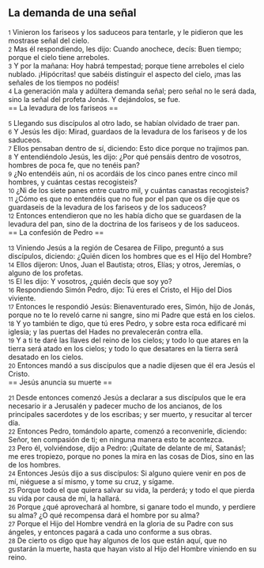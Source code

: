 == La demanda de una señal ==

{{anchor|1}} <small>1</small> Vinieron los fariseos y los saduceos para tentarle, y le pidieron que les mostrase señal del cielo.<br>
{{anchor|2}} <small>2</small> Mas él respondiendo, les dijo: Cuando anochece, decís: Buen tiempo; porque el cielo tiene arreboles.<br>
{{anchor|3}} <small>3</small> Y por la mañana: Hoy habrá tempestad; porque tiene arreboles el cielo nublado. ¡Hipócritas! que sabéis distinguir el aspecto del cielo, ¡mas las señales de los tiempos no podéis!<br>
{{anchor|4}} <small>4</small> La generación mala y adúltera demanda señal; pero señal no le será dada, sino la señal del profeta Jonás. Y dejándolos, se fue.<br>
== La levadura de los fariseos ==

{{anchor|5}} <small>5</small> Llegando sus discípulos al otro lado, se habían olvidado de traer pan.<br>
{{anchor|6}} <small>6</small> Y Jesús les dijo: Mirad, guardaos de la levadura de los fariseos y de los saduceos.<br>
{{anchor|7}} <small>7</small> Ellos pensaban dentro de sí, diciendo: Esto dice porque no trajimos pan.<br>
{{anchor|8}} <small>8</small> Y entendiéndolo Jesús, les dijo: ¿Por qué pensáis dentro de vosotros, hombres de poca fe, que no tenéis pan?<br>
{{anchor|9}} <small>9</small> ¿No entendéis aún, ni os acordáis de los cinco panes entre cinco mil hombres, y cuántas cestas recogisteis?<br>
{{anchor|10}} <small>10</small> ¿Ni de los siete panes entre cuatro mil, y cuántas canastas recogisteis?<br>
{{anchor|11}} <small>11</small> ¿Cómo es que no entendéis que no fue por el pan que os dije que os guardaseis de la levadura de los fariseos y de los saduceos?<br>
{{anchor|12}} <small>12</small> Entonces entendieron que no les había dicho que se guardasen de la levadura del pan, sino de la doctrina de los fariseos y de los saduceos.<br>
== La confesión de Pedro ==

{{anchor|13}} <small>13</small> Viniendo Jesús a la región de Cesarea de Filipo, preguntó a sus discípulos, diciendo: ¿Quién dicen los hombres que es el Hijo del Hombre?<br>
{{anchor|14}} <small>14</small> Ellos dijeron: Unos, Juan el Bautista; otros, Elías; y otros, Jeremías, o alguno de los profetas.<br>
{{anchor|15}} <small>15</small> El les dijo: Y vosotros, ¿quién decís que soy yo?<br>
{{anchor|16}} <small>16</small> Respondiendo Simón Pedro, dijo: Tú eres el Cristo, el Hijo del Dios viviente.<br>
{{anchor|17}} <small>17</small> Entonces le respondió Jesús: Bienaventurado eres, Simón, hijo de Jonás, porque no te lo reveló carne ni sangre, sino mi Padre que está en los cielos.<br>
{{anchor|18}} <small>18</small> Y yo también te digo, que tú eres Pedro, y sobre esta roca edificaré mi iglesia; y las puertas del Hades no prevalecerán contra ella.<br>
{{anchor|19}} <small>19</small> Y a ti te daré las llaves del reino de los cielos; y todo lo que atares en la tierra será atado en los cielos; y todo lo que desatares en la tierra será desatado en los cielos.<br>
{{anchor|20}} <small>20</small> Entonces mandó a sus discípulos que a nadie dijesen que él era Jesús el Cristo.<br>
== Jesús anuncia su muerte ==

{{anchor|21}} <small>21</small> Desde entonces comenzó Jesús a declarar a sus discípulos que le era necesario ir a Jerusalén y padecer mucho de los ancianos, de los principales sacerdotes y de los escribas; y ser muerto, y resucitar al tercer día.<br>
{{anchor|22}} <small>22</small> Entonces Pedro, tomándolo aparte, comenzó a reconvenirle, diciendo: Señor, ten compasión de ti; en ninguna manera esto te acontezca.<br>
{{anchor|23}} <small>23</small> Pero él, volviéndose, dijo a Pedro: ¡Quítate de delante de mí, Satanás!; me eres tropiezo, porque no pones la mira en las cosas de Dios, sino en las de los hombres.<br>
{{anchor|24}} <small>24</small> Entonces Jesús dijo a sus discípulos: Si alguno quiere venir en pos de mí, niéguese a sí mismo, y tome su cruz, y sígame.<br>
{{anchor|25}} <small>25</small> Porque todo el que quiera salvar su vida, la perderá; y todo el que pierda su vida por causa de mí, la hallará.<br>
{{anchor|26}} <small>26</small> Porque ¿qué aprovechará al hombre, si ganare todo el mundo, y perdiere su alma? ¿O qué recompensa dará el hombre por su alma?<br>
{{anchor|27}} <small>27</small> Porque el Hijo del Hombre vendrá en la gloria de su Padre con sus ángeles, y entonces pagará a cada uno conforme a sus obras.<br>
{{anchor|28}} <small>28</small> De cierto os digo que hay algunos de los que están aquí, que no gustarán la muerte, hasta que hayan visto al Hijo del Hombre viniendo en su reino.<br>
